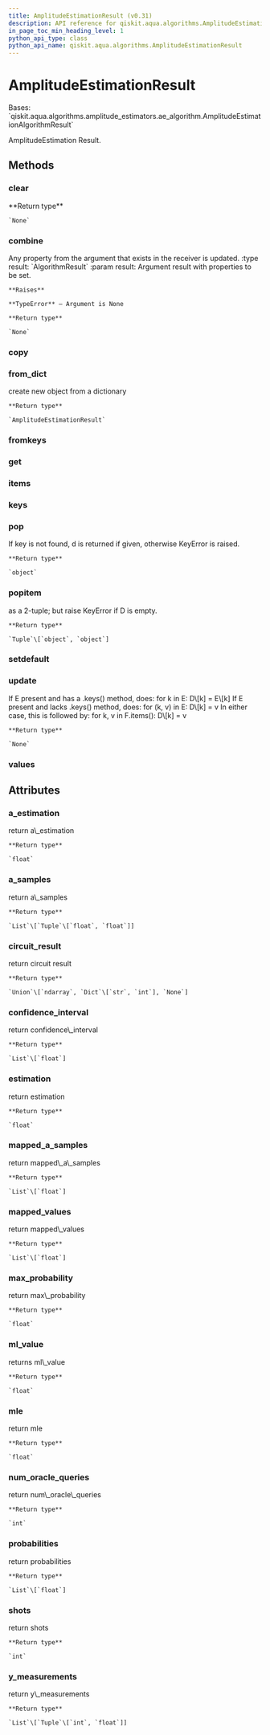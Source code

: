```yaml
---
title: AmplitudeEstimationResult (v0.31)
description: API reference for qiskit.aqua.algorithms.AmplitudeEstimationResult in qiskit v0.31
in_page_toc_min_heading_level: 1
python_api_type: class
python_api_name: qiskit.aqua.algorithms.AmplitudeEstimationResult
---
```


# AmplitudeEstimationResult

<Class id="qiskit.aqua.algorithms.AmplitudeEstimationResult" isDedicatedPage={true} github="https://github.com/qiskit-community/qiskit-aqua/tree/stable/0.9/qiskit/aqua/algorithms/amplitude_estimators/ae.py" signature="AmplitudeEstimationResult(a_dict=None)" modifiers="class">
  Bases: `qiskit.aqua.algorithms.amplitude_estimators.ae_algorithm.AmplitudeEstimationAlgorithmResult`

  AmplitudeEstimation Result.

  ## Methods

  <span id="qiskit-aqua-algorithms-amplitudeestimationresult-clear" />

  ### clear

  <Function id="qiskit.aqua.algorithms.AmplitudeEstimationResult.clear" signature="AmplitudeEstimationResult.clear()">
    **Return type**

    `None`
  </Function>

  <span id="qiskit-aqua-algorithms-amplitudeestimationresult-combine" />

  ### combine

  <Function id="qiskit.aqua.algorithms.AmplitudeEstimationResult.combine" signature="AmplitudeEstimationResult.combine(result)">
    Any property from the argument that exists in the receiver is updated. :type result: `AlgorithmResult` :param result: Argument result with properties to be set.

    **Raises**

    **TypeError** – Argument is None

    **Return type**

    `None`
  </Function>

  <span id="qiskit-aqua-algorithms-amplitudeestimationresult-copy" />

  ### copy

  <Function id="qiskit.aqua.algorithms.AmplitudeEstimationResult.copy" signature="AmplitudeEstimationResult.copy()" />

  <span id="qiskit-aqua-algorithms-amplitudeestimationresult-from-dict" />

  ### from\_dict

  <Function id="qiskit.aqua.algorithms.AmplitudeEstimationResult.from_dict" signature="AmplitudeEstimationResult.from_dict(a_dict)" modifiers="static">
    create new object from a dictionary

    **Return type**

    `AmplitudeEstimationResult`
  </Function>

  <span id="qiskit-aqua-algorithms-amplitudeestimationresult-fromkeys" />

  ### fromkeys

  <Function id="qiskit.aqua.algorithms.AmplitudeEstimationResult.fromkeys" signature="AmplitudeEstimationResult.fromkeys(iterable, value=None)" modifiers="classmethod" />

  <span id="qiskit-aqua-algorithms-amplitudeestimationresult-get" />

  ### get

  <Function id="qiskit.aqua.algorithms.AmplitudeEstimationResult.get" signature="AmplitudeEstimationResult.get(k[, d]) → D[k] if k in D, else d. d defaults to None." />

  <span id="qiskit-aqua-algorithms-amplitudeestimationresult-items" />

  ### items

  <Function id="qiskit.aqua.algorithms.AmplitudeEstimationResult.items" signature="AmplitudeEstimationResult.items() → a set-like object providing a view on D’s items" />

  <span id="qiskit-aqua-algorithms-amplitudeestimationresult-keys" />

  ### keys

  <Function id="qiskit.aqua.algorithms.AmplitudeEstimationResult.keys" signature="AmplitudeEstimationResult.keys() → a set-like object providing a view on D’s keys" />

  <span id="qiskit-aqua-algorithms-amplitudeestimationresult-pop" />

  ### pop

  <Function id="qiskit.aqua.algorithms.AmplitudeEstimationResult.pop" signature="AmplitudeEstimationResult.pop(key, default=None)">
    If key is not found, d is returned if given, otherwise KeyError is raised.

    **Return type**

    `object`
  </Function>

  <span id="qiskit-aqua-algorithms-amplitudeestimationresult-popitem" />

  ### popitem

  <Function id="qiskit.aqua.algorithms.AmplitudeEstimationResult.popitem" signature="AmplitudeEstimationResult.popitem()">
    as a 2-tuple; but raise KeyError if D is empty.

    **Return type**

    `Tuple`\[`object`, `object`]
  </Function>

  <span id="qiskit-aqua-algorithms-amplitudeestimationresult-setdefault" />

  ### setdefault

  <Function id="qiskit.aqua.algorithms.AmplitudeEstimationResult.setdefault" signature="AmplitudeEstimationResult.setdefault(k[, d]) → D.get(k,d), also set D[k]=d if k not in D" />

  <span id="qiskit-aqua-algorithms-amplitudeestimationresult-update" />

  ### update

  <Function id="qiskit.aqua.algorithms.AmplitudeEstimationResult.update" signature="AmplitudeEstimationResult.update(*args, **kwargs)">
    If E present and has a .keys() method, does: for k in E: D\[k] = E\[k] If E present and lacks .keys() method, does: for (k, v) in E: D\[k] = v In either case, this is followed by: for k, v in F.items(): D\[k] = v

    **Return type**

    `None`
  </Function>

  <span id="qiskit-aqua-algorithms-amplitudeestimationresult-values" />

  ### values

  <Function id="qiskit.aqua.algorithms.AmplitudeEstimationResult.values" signature="AmplitudeEstimationResult.values() → an object providing a view on D’s values" />

  ## Attributes

  ### a\_estimation

  <Attribute id="qiskit.aqua.algorithms.AmplitudeEstimationResult.a_estimation">
    return a\_estimation

    **Return type**

    `float`
  </Attribute>

  ### a\_samples

  <Attribute id="qiskit.aqua.algorithms.AmplitudeEstimationResult.a_samples">
    return a\_samples

    **Return type**

    `List`\[`Tuple`\[`float`, `float`]]
  </Attribute>

  ### circuit\_result

  <Attribute id="qiskit.aqua.algorithms.AmplitudeEstimationResult.circuit_result">
    return circuit result

    **Return type**

    `Union`\[`ndarray`, `Dict`\[`str`, `int`], `None`]
  </Attribute>

  ### confidence\_interval

  <Attribute id="qiskit.aqua.algorithms.AmplitudeEstimationResult.confidence_interval">
    return confidence\_interval

    **Return type**

    `List`\[`float`]
  </Attribute>

  ### estimation

  <Attribute id="qiskit.aqua.algorithms.AmplitudeEstimationResult.estimation">
    return estimation

    **Return type**

    `float`
  </Attribute>

  ### mapped\_a\_samples

  <Attribute id="qiskit.aqua.algorithms.AmplitudeEstimationResult.mapped_a_samples">
    return mapped\_a\_samples

    **Return type**

    `List`\[`float`]
  </Attribute>

  ### mapped\_values

  <Attribute id="qiskit.aqua.algorithms.AmplitudeEstimationResult.mapped_values">
    return mapped\_values

    **Return type**

    `List`\[`float`]
  </Attribute>

  ### max\_probability

  <Attribute id="qiskit.aqua.algorithms.AmplitudeEstimationResult.max_probability">
    return max\_probability

    **Return type**

    `float`
  </Attribute>

  ### ml\_value

  <Attribute id="qiskit.aqua.algorithms.AmplitudeEstimationResult.ml_value">
    returns ml\_value

    **Return type**

    `float`
  </Attribute>

  ### mle

  <Attribute id="qiskit.aqua.algorithms.AmplitudeEstimationResult.mle">
    return mle

    **Return type**

    `float`
  </Attribute>

  ### num\_oracle\_queries

  <Attribute id="qiskit.aqua.algorithms.AmplitudeEstimationResult.num_oracle_queries">
    return num\_oracle\_queries

    **Return type**

    `int`
  </Attribute>

  ### probabilities

  <Attribute id="qiskit.aqua.algorithms.AmplitudeEstimationResult.probabilities">
    return probabilities

    **Return type**

    `List`\[`float`]
  </Attribute>

  ### shots

  <Attribute id="qiskit.aqua.algorithms.AmplitudeEstimationResult.shots">
    return shots

    **Return type**

    `int`
  </Attribute>

  ### y\_measurements

  <Attribute id="qiskit.aqua.algorithms.AmplitudeEstimationResult.y_measurements">
    return y\_measurements

    **Return type**

    `List`\[`Tuple`\[`int`, `float`]]
  </Attribute>
</Class>

